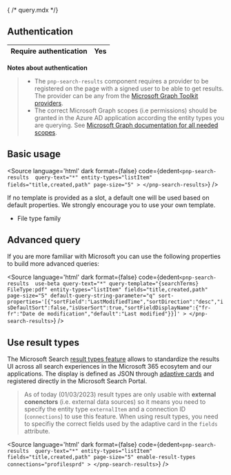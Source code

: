 { /* query.mdx */}

<Meta of={SearchQueryStories} name="Usage - Query" />

## Authentication

|  Require authentication | **Yes** |
| ----------------------- | ------ |

**Notes about authentication**
> - The `pnp-search-results` component requires a provider to be registered on the page with a signed user to be able to get results. The provider can be any from the [Microsoft Graph Toolkit providers](https://learn.microsoft.com/en-ca/graph/toolkit/providers/providers).
> - The correct Microsoft Graph scopes (i.e permissions) should be granted in the Azure AD application according the entity types you are querying. See [Microsoft Graph documentation for all needed scopes](https://learn.microsoft.com/en-us/graph/api/resources/search-api-overview?view=graph-rest-1.0&preserve-view=true#scope-search-based-on-entity-types). 

## Basic usage

<Source
  language='html'
  dark
  format={false}
  code={dedent`
    <pnp-search-results 
      query-text="*"
      entity-types="listItem"
      fields="title,created,path"
      page-size="5"
    >
    </pnp-search-results>
  `}
/>

If no template is provided as a slot, a default one will be used based on default properties. We strongly encourage you to use your own template.

- File type family

## Advanced query

If you are more familiar with Microsoft you can use the following properties to build more advanced queries:

<Source
  language='html'
  dark
  format={false}
  code={dedent`
    <pnp-search-results 
      use-beta
      query-text="*"
      query-template="{searchTerms} FileType:pdf"
      entity-types="listItem"
      fields="title,created,path"
      page-size="5"
      default-query-string-parameter="q"
      sort-properties='[{"sortField":"LastModifiedTime","sortDirection":"desc","isDefaultSort":false,"isUserSort":true,"sortFieldDisplayName":{"fr-fr":"Date de modification","default":"Last modified"}}]'
    >
    </pnp-search-results>
  `}
/>

## Use result types

The Microsoft Search [result types feature](https://learn.microsoft.com/en-us/microsoftsearch/manage-result-types) allows to standardize the results UI across all search experiences in the Microsoft 365 ecosytem and our applications. 
The display is defined as JSON through [adaptive cards](https://adaptivecards.io/) and registered directly in the Microsoft Search Portal.

> As of today (01/03/2023) result types are only usable with **external conenctors** (i.e. external data sources) so it means you need to specify the entity type `externalItem` and a connection ID (`connections`) to use this feature.
> When using result types, you need to specifiy the correct fields used by the adaptive card in the `fields` attribute. 

<Source
  language='html'
  dark
  format={false}
  code={dedent`
    <pnp-search-results 
      query-text="*"
      entity-types="listItem"
      fields="title,created,path"
      page-size="5"
      enable-result-types
      connections="profilesprd"
    >
    </pnp-search-results>
  `}
/>